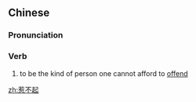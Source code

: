 ==Chinese==
{{zh-forms|type=12}}

===Pronunciation===
{{zh-pron
|m=rě不qǐ
|c=je5 bat1 hei2
|cat=v
}}

===Verb===
{{zh-verb}}

# to be the kind of person one cannot afford to [[offend]]

[[zh:惹不起]]